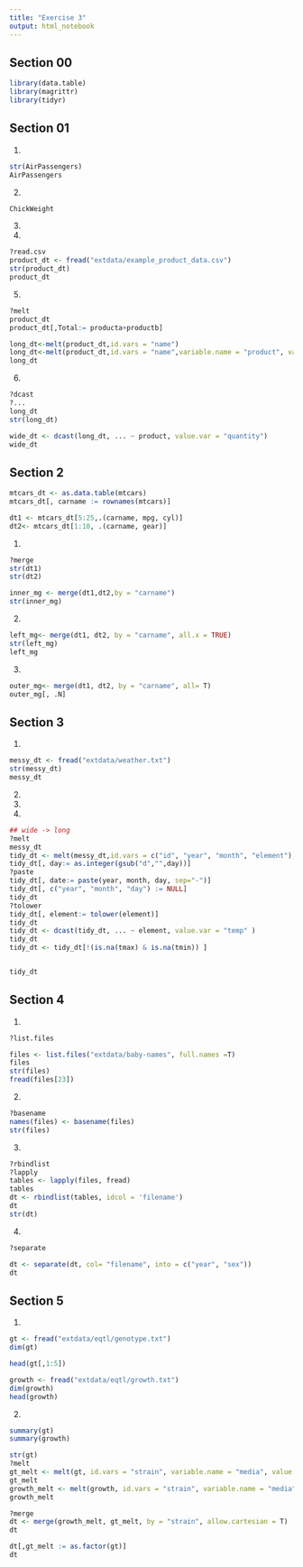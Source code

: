 ```yaml
---
title: "Exercise 3"
output: html_notebook
---
```


## Section 00

```r
library(data.table)
library(magrittr)
library(tidyr)

```

## Section 01

1.

```r
str(AirPassengers)
AirPassengers
```
2.
```r

ChickWeight
```

3.

4.
```r
?read.csv
product_dt <- fread("extdata/example_product_data.csv")
str(product_dt)
product_dt
```

5.
```r
?melt
product_dt
product_dt[,Total:= producta+productb]

long_dt<-melt(product_dt,id.vars = "name")
long_dt<-melt(product_dt,id.vars = "name",variable.name = "product", value.name = "quantity")
long_dt
```

6.
```r
?dcast
?...
long_dt
str(long_dt)

wide_dt <- dcast(long_dt, ... ~ product, value.var = "quantity")
wide_dt
```

## Section 2

```r
mtcars_dt <- as.data.table(mtcars)
mtcars_dt[, carname := rownames(mtcars)]

dt1 <- mtcars_dt[5:25,.(carname, mpg, cyl)]
dt2<- mtcars_dt[1:10, .(carname, gear)]
```

1.
```r
?merge
str(dt1)
str(dt2)

inner_mg <- merge(dt1,dt2,by = "carname")
str(inner_mg)
```

2.
```r
left_mg<- merge(dt1, dt2, by = "carname", all.x = TRUE)
str(left_mg)
left_mg
```

3.
```r

outer_mg<- merge(dt1, dt2, by = "carname", all= T)
outer_mg[, .N]
```


## Section 3

1.
```r
messy_dt <- fread("extdata/weather.txt")
str(messy_dt)
messy_dt
```

2.

3.

4.
```r
## wide -> long
?melt
messy_dt
tidy_dt <- melt(messy_dt,id.vars = c("id", "year", "month", "element"), variable.name = "day", value.name = "temp")
tidy_dt[, day:= as.integer(gsub("d","",day))]
?paste
tidy_dt[, date:= paste(year, month, day, sep="-")]
tidy_dt[, c("year", "month", "day") := NULL]
tidy_dt
?tolower
tidy_dt[, element:= tolower(element)]
tidy_dt
tidy_dt <- dcast(tidy_dt, ... ~ element, value.var = "temp" ) 
tidy_dt
tidy_dt <- tidy_dt[!(is.na(tmax) & is.na(tmin)) ]


tidy_dt
```


## Section 4

1.
```r
?list.files

files <- list.files("extdata/baby-names", full.names =T)
files
str(files)
fread(files[23])
```

2.
```r
?basename
names(files) <- basename(files)
str(files)
```

3.
```r
?rbindlist
?lapply
tables <- lapply(files, fread)
tables
dt <- rbindlist(tables, idcol = 'filename')
dt
str(dt)
```


4.
```r
?separate

dt <- separate(dt, col= "filename", into = c("year", "sex"))
dt

```


## Section 5

1.
```r
gt <- fread("extdata/eqtl/genotype.txt")
dim(gt)

head(gt[,1:5])

growth <- fread("extdata/eqtl/growth.txt")
dim(growth)
head(growth)

```

2.
```r
summary(gt)
summary(growth)

str(gt)
?melt
gt_melt <- melt(gt, id.vars = "strain", variable.name = "media", value.name = "growth_rate")
gt_melt
growth_melt <- melt(growth, id.vars = "strain", variable.name = "media", value.name = "growth_rate")
growth_melt

?merge
dt <- merge(growth_melt, gt_melt, by = "strain", allow.cartesian = T)
dt

dt[,gt_melt := as.factor(gt)]
dt

```


































